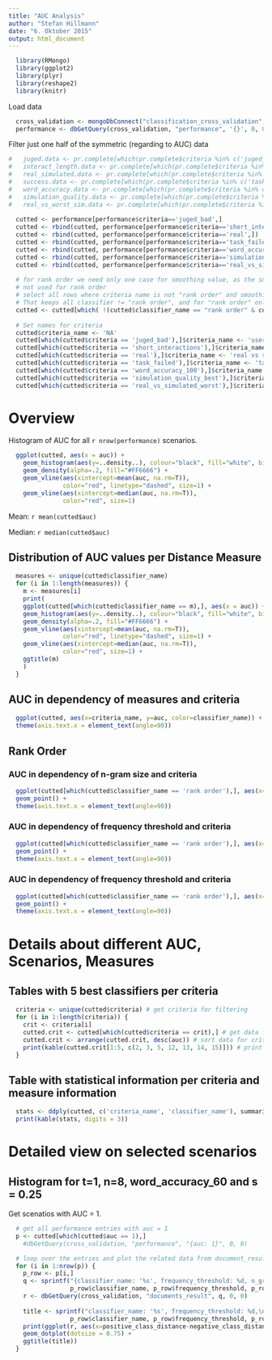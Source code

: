 ```yaml
---
title: "AUC Analysis"
author: "Stefan Hillmann"
date: "6. Oktober 2015"
output: html_document
---
```



```r
  library(RMongo)
  library(ggplot2)
  library(plyr)
  library(reshape2)
  library(knitr)
```

Load data
```r
  cross_validation <- mongoDbConnect("classification_cross_validation", "localhost", 27017)
  performance <- dbGetQuery(cross_validation, "performance", '{}', 0, 0)
```

Filter just one half of the symmetric (regarding to AUC) data
```r
#   juged.data <- pr.complete[which(pr.complete$criteria %in% c('juged_bad', 'juged_good')), ]
#   interact_length.data <- pr.complete[which(pr.complete$criteria %in% c('short_interactions', 'long_interactions')), ]
#   real_simulated.data <- pr.complete[which(pr.complete$criteria %in% c('real', 'simulated')), ]
#   success.data <- pr.complete[which(pr.complete$criteria %in% c('task_failed', 'task_successful')), ]
#   word_accuracy.data <- pr.complete[which(pr.complete$criteria %in% c('word_accuracy_100', 'word_accuracy_60')), ]
#   simulation_quality.data <- pr.complete[which(pr.complete$criteria %in% c('simulation_quality_best', 'simulation_quality_worst')), ]
#   real_vs_worst_sim.data <- pr.complete[which(pr.complete$criteria %in% c('real_vs_simulated_worst', 'simulated_worst_vs_real')), ]
  
  cutted <- performance[performance$criteria=='juged_bad',]
  cutted <- rbind(cutted, performance[performance$criteria=='short_interactions',])
  cutted <- rbind(cutted, performance[performance$criteria=='real',])
  cutted <- rbind(cutted, performance[performance$criteria=='task_failed',])
  cutted <- rbind(cutted, performance[performance$criteria=='word_accuracy_100',])
  cutted <- rbind(cutted, performance[performance$criteria=='simulation_quality_best',])
  cutted <- rbind(cutted, performance[performance$criteria=='real_vs_simulated_worst',])
  
  # for rank order we need only one case for smoothing value, as the smoothing value is
  # not used for rank order
  # select all rows where criteria name is not "rank order" and smoothing_value is not in (0.05, 0.25)
  # That keeps all classifier != "rank order", and for "rank order" only those with smoothin_value == 0.5
  cutted <- cutted[which( !(cutted$classifier_name == "rank order" & cutted$smoothing_value %in% c(0.05, 0.25)) ), ]
  
  # Set names for criteria
  cutted$criteria_name <- 'NA'
  cutted[which(cutted$criteria == 'juged_bad'),]$criteria_name <- 'user jugedment'
  cutted[which(cutted$criteria == 'short_interactions'),]$criteria_name <- 'dialogue length'
  cutted[which(cutted$criteria == 'real'),]$criteria_name <- 'real vs sim. (good)'
  cutted[which(cutted$criteria == 'task_failed'),]$criteria_name <- 'task success'
  cutted[which(cutted$criteria == 'word_accuracy_100'),]$criteria_name <- 'word accuracy'
  cutted[which(cutted$criteria == 'simulation_quality_best'),]$criteria_name <- 'simulation quality'
  cutted[which(cutted$criteria == 'real_vs_simulated_worst'),]$criteria_name <- 'real vs. sim. (bad)'
```


# Overview #

Histogram of AUC for all `r nrow(performance)` scenarios.

```r
  ggplot(cutted, aes(x = auc)) + 
    geom_histogram(aes(y=..density..), colour="black", fill="white", binwidth=0.01) +
    geom_density(alpha=.2, fill="#FF6666") + 
    geom_vline(aes(xintercept=mean(auc, na.rm=T)),
               color="red", linetype="dashed", size=1) + 
    geom_vline(aes(xintercept=median(auc, na.rm=T)),
               color="red", size=1)
```

Mean: `r mean(cutted$auc)`

Median: `r median(cutted$auc)`

## Distribution of AUC values per Distance Measure ##

```r
  measures <- unique(cutted$classifier_name)
  for (i in 1:length(measures)) {
    m <- measures[i]
    print(
    ggplot(cutted[which(cutted$classifier_name == m),], aes(x = auc)) + 
    geom_histogram(aes(y=..density..), colour="black", fill="white", binwidth=0.01) +
    geom_density(alpha=.2, fill="#FF6666") + 
    geom_vline(aes(xintercept=mean(auc, na.rm=T)),
               color="red", linetype="dashed", size=1) + 
    geom_vline(aes(xintercept=median(auc, na.rm=T)),
               color="red", size=1) +
    ggtitle(m)
    )
  }
```

## AUC in dependency of measures and criteria ##

```r
  ggplot(cutted, aes(x=criteria_name, y=auc, color=classifier_name)) + geom_point() +
  theme(axis.text.x = element_text(angle=90))
```

## Rank Order ##

### AUC in dependency of n-gram size and criteria ###

```r
  ggplot(cutted[which(cutted$classifier_name == 'rank order'),], aes(x=criteria_name, y=auc, color=factor(n_gram_size))) +
  geom_point() +
  theme(axis.text.x = element_text(angle=90))
```

### AUC in dependency of frequency threshold and criteria ###

```r
  ggplot(cutted[which(cutted$classifier_name == 'rank order'),], aes(x=criteria_name, y=auc, color=factor(frequency_threshold))) +
  geom_point() +
  theme(axis.text.x = element_text(angle=90))
```

### AUC in dependency of frequency threshold and criteria ###

```r
  ggplot(cutted[which(cutted$classifier_name == 'rank order'),], aes(x=criteria_name, y=auc, color=factor(smoothing_value))) +
  geom_point() +
  theme(axis.text.x = element_text(angle=90))
```

# Details about different AUC, Scenarios, Measures #

## Tables with 5 best classifiers per criteria ##

```r
  criteria <- unique(cutted$criteria) # get criteria for filtering
  for (i in 1:length(criteria)) {
    crit <- criteria[i]
    cutted.crit <- cutted[which(cutted$criteria == crit),] # get data for current criteria
    cutted.crit <- arrange(cutted.crit, desc(auc)) # sort data for criteria by auc (descending)
    print(kable(cutted.crit[1:5, c(2, 3, 5, 12, 13, 14, 15)])) # print the firs 5 rows (i.e. 5 best classifier) for criteria
  }
```

## Table with statistical information per criteria and measure information ##

```r
  stats <- ddply(cutted, c('criteria_name', 'classifier_name'), summarize, mean = mean(auc), median = median(auc), sd = sd(auc), min = min(auc), max=max(auc))
  print(kable(stats, digits = 3))
```



# Detailed view on selected scenarios #

## Histogram for t=1, n=8, word_accuracy_60 and s = 0.25 ##

Get scenatios with AUC = 1.

```r
  # get all performance entries with auc = 1
  p <- cutted[which(cutted$auc == 1),]
    #dbGetQuery(cross_validation, "performance", "{auc: 1}", 0, 0)
```

```r
  # loop over the entries and plot the related data from document_results
  for (i in 1:nrow(p)) {
    p_row <- p[i,]
    q <- sprintf("{classifier_name: '%s', frequency_threshold: %d, n_gram_size: %d, criteria: '%s', smoothing_value: %f}",
                 p_row$classifier_name, p_row$frequency_threshold, p_row$n_gram_size, p_row$criteria, p_row$smoothing_value)
    r <- dbGetQuery(cross_validation, "documents_result", q, 0, 0)
    
    title <- sprintf("classifier_name: '%s', frequency_threshold: %d,\n n_gram_size: %d, criteria: '%s', smoothing_value: %.2f",
                 p_row$classifier_name, p_row$frequency_threshold, p_row$n_gram_size, p_row$criteria, p_row$smoothing_value)
    print(ggplot(r, aes(x=positive_class_distance-negative_class_distance, fill=true_class)) +
    geom_dotplot(dotsize = 0.75) + 
    ggtitle(title))
  }
```






